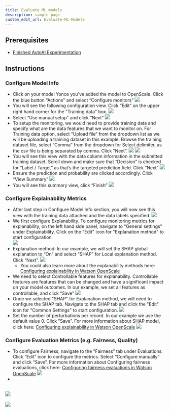 ```yaml
---
title: Evaluate ML models
description: sample page
custom_edit_url: Evaluate-ML-Models
---
```


## Prerequisites
- [Finished AutoAI Experimentation](./AutoAI%20Experimentation)
 
## Instructions
### **Configure Model Info**
- Click on your model Yonce you've added the model to OpenScale. Click the blue button “Actions” and select “Configure monitors”
![](./Instruction-Screenshots/ClassificationModelBeforeMonitorConfig.png)
- You will see the following configuration view. Click “Edit” on the upper right hand corner for the "Training data" box.
![](./Instruction-Screenshots/MLModelConfigureMonitorModelDetails.png)
- Select “Use manual setup” and click “Next”
![](./Instruction-Screenshots/MLModelConfigureMonitorMethod.png)
- To setup the monitoring, we would need to provide training data and specify what are the data features that we want to monitor on. For Training data option, select “Upload file” from the dropdown list as we will be uploading a training dataset in this example. Browse the training dataset file, select “Comma” from the dropdown for Select delimiter, as the csv file is being separated by comma. Click ”Next”.
![](./Instruction-Screenshots/SpecifyTraningData.png)
![](./Instruction-Screenshots/SpecifyTrainingData2.png)
- You will see this view with the data column information in the submitted training dataset. Scroll down and make sure that “Decision” is checked for “Label / Target” as that’s the targeted prediction field. Click “Next”
![](./Instruction-Screenshots/SpecifyTrainingDataFeaturesAndLabels.png)
- Ensure the prediction and probability are clicked accordingly. Click “View Summary”
![](./Instruction-Screenshots/SelectModelOutput.png)
- You will see this summary view, click “Finish”
![](./Instruction-Screenshots/ClassificationModelSummary.png)

### **Configure Explainability Metrics**
-  After last step in Configure Model Info section, you will now see this view with the training data attached and the data labels specified.
![](./Instruction-Screenshots/MLModelConfigureTrainingData.png)
- We first configure Explanability. To configure monitoring metrics for explanability, on the left hand side panel, navigate to “General settings” under Explainability. Click on the "Edit" icon for "Explanation method" to start configuration.  
![](./Instruction-Screenshots/MLModelExplanationConfig.png)
- Explanation method: In our example, we will set the SHAP global explanation to “On” and select “SHAP” for Local explanation method. Click “Next”.
![](./Instruction-Screenshots/MLModelExplanationMethodConfig.png)
    - You could also learn more about the explanability methods here: [Configuring explainability in Watson OpenScale](https://dataplatform.cloud.ibm.com/docs/content/wsj/model/wos-explainability-config.html?context=cpdaas&audience=wdp) 
- We need to select Controllable features for explanability. Controllable features are features that can be changed and have a significant impact on your model outcomes. In our example, we set all features as controllable, and click “Save”
![](./Instruction-Screenshots/MLModelExplanationControllableFeatures.png)
- Once we selected "SHAP" for Explanation method, we will need to configure the SHAP tab. Navigate to the SHAP tab and click the "Edit" icon for "Common Settings" to start configuration.
![](./Instruction-Screenshots/SHAPConfig.png)
- Set the number of perturbations per record. In our example we use the default value 0. Click ”Save”. For more information about SHAP model, click here: [Configuring explainability in Watson OpenScale](https://dataplatform.cloud.ibm.com/docs/content/wsj/model/wos-explainability-config.html?context=cpdaas)
![](./Instruction-Screenshots/SHAPCommonSettings.png)

### **Configure Evaluation Metrics (e.g. Fairness, Quality)**
- To configure Fairness, navigate to the ”Fairness” tab under Evaluations. Click “Edit” icon to configure the metrics. Select “Configure manually” and click “Save”.  For more information about Configuring fairness evaluations, click here: [Configuring fairness evaluations in Watson OpenScale](https://dataplatform.cloud.ibm.com/docs/content/wsj/model/wos-monitor-fairness.html?context=cpdaas&audience=wdp)
![](./Instruction-Screenshots/FairnessConfig.png)
- 
![](./Instruction-Screenshots/SHAPCommonSettings.png)
- 
![](./Instruction-Screenshots/SHAPCommonSettings.png)


